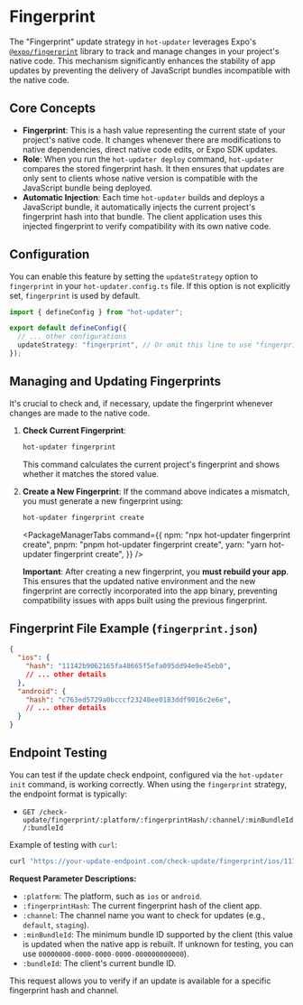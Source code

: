 
# Fingerprint

The "Fingerprint" update strategy in `hot-updater` leverages Expo's [`@expo/fingerprint`](https://docs.expo.dev/versions/latest/sdk/fingerprint/) library to track and manage changes in your project's native code. This mechanism significantly enhances the stability of app updates by preventing the delivery of JavaScript bundles incompatible with the native code.

## Core Concepts

*   **Fingerprint**: This is a hash value representing the current state of your project's native code. It changes whenever there are modifications to native dependencies, direct native code edits, or Expo SDK updates.
*   **Role**: When you run the `hot-updater deploy` command, `hot-updater` compares the stored fingerprint hash. It then ensures that updates are only sent to clients whose native version is compatible with the JavaScript bundle being deployed.
*   **Automatic Injection**: Each time `hot-updater` builds and deploys a JavaScript bundle, it automatically injects the current project's fingerprint hash into that bundle. The client application uses this injected fingerprint to verify compatibility with its own native code.

## Configuration

You can enable this feature by setting the `updateStrategy` option to `fingerprint` in your `hot-updater.config.ts` file. If this option is not explicitly set, `fingerprint` is used by default.

```typescript title="hot-updater.config.ts"
import { defineConfig } from "hot-updater";

export default defineConfig({
  // ... other configurations
  updateStrategy: "fingerprint", // Or omit this line to use "fingerprint" by default
});
```

## Managing and Updating Fingerprints

It's crucial to check and, if necessary, update the fingerprint whenever changes are made to the native code.

1.  **Check Current Fingerprint**:
    ```bash
    hot-updater fingerprint
    ```
    This command calculates the current project's fingerprint and shows whether it matches the stored value.

2.  **Create a New Fingerprint**:
    If the command above indicates a mismatch, you must generate a new fingerprint using:
    ```bash
    hot-updater fingerprint create
    ```
    <PackageManagerTabs command={{
      npm: "npx hot-updater fingerprint create",
      pnpm: "pnpm hot-updater fingerprint create",
      yarn: "yarn hot-updater fingerprint create",
    }} />

    **Important**: After creating a new fingerprint, you **must rebuild your app**. This ensures that the updated native environment and the new fingerprint are correctly incorporated into the app binary, preventing compatibility issues with apps built using the previous fingerprint.

## Fingerprint File Example (`fingerprint.json`)

```json
{
  "ios": {
    "hash": "11142b9062165fa48665f5efa095dd94e9e45eb0",
    // ... other details
  },
  "android": {
    "hash": "c763ed5729a0bcccf23248ee0183ddf9016c2e6e",
    // ... other details
  }
}
```

## Endpoint Testing

You can test if the update check endpoint, configured via the `hot-updater init` command, is working correctly. When using the `fingerprint` strategy, the endpoint format is typically:

*   `GET /check-update/fingerprint/:platform/:fingerprintHash/:channel/:minBundleId/:bundleId`

Example of testing with `curl`:

```bash
curl "https://your-update-endpoint.com/check-update/fingerprint/ios/11142b9062165fa48665f5efa095dd94e9e45eb0/default/0/0"
```

**Request Parameter Descriptions:**

*   `:platform`: The platform, such as `ios` or `android`.
*   `:fingerprintHash`: The current fingerprint hash of the client app.
*   `:channel`: The channel name you want to check for updates (e.g., `default`, `staging`).
*   `:minBundleId`: The minimum bundle ID supported by the client (this value is updated when the native app is rebuilt. If unknown for testing, you can use `00000000-0000-0000-0000-000000000000`).
*   `:bundleId`: The client's current bundle ID.

This request allows you to verify if an update is available for a specific fingerprint hash and channel.